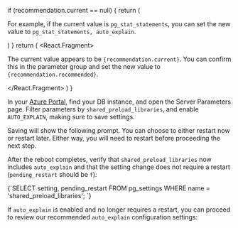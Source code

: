 


   if (recommendation.current == null) {
      return (
         <p>
            For example, if the current value is <code>pg_stat_statements</code>,
            you can set the new value to <code>pg_stat_statements, auto_explain</code>.
         </p>
      )
   }
   return (
      <React.Fragment>
         <p>
            The current value appears to be <code>{recommendation.current}</code>.
            You can confirm this in the parameter group and set the new value to
            <code>{recommendation.recommended}</code>.
         </p>
      </React.Fragment>
   )
}

In your [Azure Portal](https://portal.azure.com/), find your DB instance, and open the Server Parameters
page. Filter parameters by `shared_preload_libraries`, and enable `AUTO_EXPLAIN`, making sure to save settings.

<ImgAzureServerParamsAutoExplain />

Saving will show the following prompt. You can choose to either restart now or restart later.
Either way, you will need to restart before proceeding the next step.

<ImgAzureSaveServerParameter />

After the reboot completes, verify that `shared_preload_libraries` now includes `auto_explain`
and that the setting change does not require a restart (`pending_restart` should be `f`):

<CodeBlock language="sql">
{`SELECT setting, pending_restart FROM pg_settings WHERE name = 'shared_preload_libraries';
`}
</CodeBlock>

If `auto_explain` is enabled and no longer requires a restart, you can proceed to
review our recommended `auto_explain` configuration settings:
